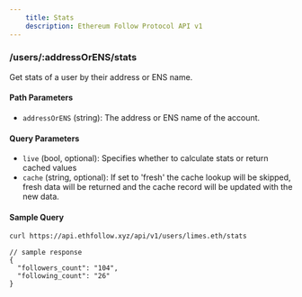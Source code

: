 ```yaml
---
    title: Stats
    description: Ethereum Follow Protocol API v1
---
```


### /users/\:addressOrENS/stats
Get stats of a user by their address or ENS name. 

#### Path Parameters
- `addressOrENS` (string): The address or ENS name of the account.

#### Query Parameters
- `live` (bool, optional): Specifies whether to calculate stats or return cached values
- `cache` (string, optional): If set to 'fresh' the cache lookup will be skipped, fresh data will be returned and the cache record will be updated with the new data.

#### Sample Query
```sh
curl https://api.ethfollow.xyz/api/v1/users/limes.eth/stats
```

```jsonc
// sample response
{
  "followers_count": "104",
  "following_count": "26"
}
```